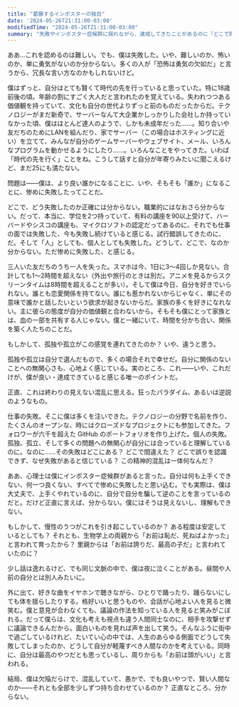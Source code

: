 ```yaml
---
title: "葛藤するインポスターの独白"
date: '2024-05-26T21:31:00-03:00'
modifiedTime: "2024-05-26T21:31:00-03:00"
summary: "失敗やインポスター症候群に揺れながら、達成してきたことがあるのに『どこで間違えたのか』を探している若い自分の心の声。"
---
```



ああ…これを認めるのは難しい。でも、僕は失敗した。いや、難しいのか、怖いのか、単に勇気がないのか分からない。多くの人が「恐怖は勇気の欠如だ」と言うから、冗長な言い方なのかもしれないけど。

僕はずっと、自分はとても賢くて時代の先を行っていると思っていた。特に18歳前後の頃。年齢の割にすごく大人だと言われたのを覚えている。失われつつある価値観を持っていて、文化も自分の世代よりずっと前のものだったからだ。テクノロジーがまだ新奇で、サーバーなんて大企業かしっかりした会社しか持っていなかった頃、僕はほとんど達人のようで、しかも未成年だった……。知り合いや友だちのためにLANを組んだり、家でサーバー（この場合はホスティングに近い）を立てて、みんなが自分のゲームサーバーやウェブサイト、メール、いろんなプログラムを動かせるようにしたり……。いろんなことをやってきた。いわば「時代の先を行く」ことをね。こうして話すと自分が年寄りみたいに聞こえるけど、まだ25にも満たない。

問題は——僕は、より良い誰かになることに、いや、そもそも「誰か」になることに、惨めに失敗したってことだ。

どこで、どう失敗したのか正確には分からない。職業的にはなおさら分からない。だって、本当に、学位を2つ持っていて、有料の講座を90以上受けて、ハーバードやシスコの講座も、マイクロソフトの認定だってあるのに、それでも仕事の面では失敗した、今も失敗し続けていると感じる。試行錯誤してきたのに、だ。そして「人」としても、個人としても失敗した。どうして、どこで、なのか分からない。ただ惨めに失敗した、と感じる。

三人いた友だちのうち一人を失った。スマホは今、1日に3〜4回しか見ない。合計しても1〜2時間を超えない（外出や旅行のときは別だ。アニメを見るからスクリーンタイムは8時間を超えることが多い）。そして僕は今日、自分を好きでいられない。誰とも恋愛関係を持てない。誰にも惹かれないからじゃなく、単にその意味で誰かと話したいという欲求が起きないからだ。家族の多くを好きになれない。主に彼らの態度が自分の価値観と合わないから。そもそも僕にとって家族とは、血の一部を共有する人じゃない。僕と一緒にいて、時間を分かち合い、関係を築く人たちのことだ。

もしかして、孤独や孤立がこの感覚を連れてきたのか？ いや、違うと思う。

孤独や孤立は自分で選んだもので、多くの場合それで幸せだ。自分に関係のないことへの無関心さも、心地よく感じている。実のところ、これ——いや、これだけが、僕が良い・達成できていると感じる唯一のポイントだ。

正直、これは終わりの見えない混乱に思える。狂ったパラダイム、あるいは逆説のようなもの。

仕事の失敗。そこに僕は多くを注いできた。テクノロジーの分野で名前を作り、たくさんのオープンな、時にはクローズドなプロジェクトにも参加してきた。フォロワーが六千を超えた GitHub のポートフォリオを作り上げた。個人の失敗。孤独、孤立、そして多くの問題への無関心が自分には合っていると理解しているのに。なのに……その失敗はどこにある？ どこで間違えた？ どこで誤りを認識できず、なぜ失敗があると信じている？ この精神的混乱は一体何なんだ？

ああ、心理士は僕にインポスター症候群があると言った。自分は何も上手くできない、何一つ良くない、すべてで惨めに失敗したと思い込む。でも実際は、僕は大丈夫で、上手くやれているのに、自分で自分を騙して逆のことを言っているのだと。だけど正直に言えば、分からない。僕にはそうは見えないし、理解もできない。

もしかして、慢性のうつがこれを引き起こしているのか？ ある程度は安定しているとしても？ それとも、生物学上の両親から「お前は恥だ、死ねばよかった」と言われて育ったから？ 里親からは「お前は誇りだ、最高の子だ」と言われていたのに？

少し話は逸れるけど、でも同じ文脈の中で、僕は夜に泣くことがある。昼間や人前の自分とは別人みたいに。

外に出て、好きな曲をイヤホンで聴きながら、ひとりで踊ったり、踊らないにしても体を揺らしたりする。格好いいと思うものや、会話が心地よい人を見ると微笑む。僕と意見が合わなくても、議論の作法を知っている人を見ると笑みがこぼれる。だって僕らは、文化も考えも視点も違う人間同士なのに、相手を攻撃せずに議論できるんだから。面白いものを見れば声を出して笑う。そんなふうに街中で過ごしているけれど、たいてい心の中では、人生のあらゆる側面でどうして失敗してしまったのか、どうして自分が軽蔑すべき人間なのかを考えている。同時に、自分は最高のやつだとも思っているし、周りからも「お前は頭がいい」と言われる。

結局、僕は欠陥だらけで、混乱していて、愚かで、でも良いやつで、賢い人間なのか——それとも全部を少しずつ持ち合わせているのか？ 正直なところ、分からない。
